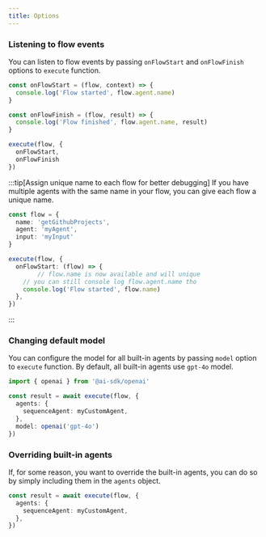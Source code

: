 ```yaml
---
title: Options
---
```


### Listening to flow events

You can listen to flow events by passing `onFlowStart` and `onFlowFinish` options to `execute` function.

```ts
const onFlowStart = (flow, context) => {
  console.log('Flow started', flow.agent.name)
}

const onFlowFinish = (flow, result) => {
  console.log('Flow finished', flow.agent.name, result)
}

execute(flow, {
  onFlowStart,
  onFlowFinish
})
```

:::tip[Assign unique name to each flow for better debugging]
If you have multiple agents with the same name in your flow, you can give each flow a unique name.
```ts ins={2,11}
const flow = {
  name: 'getGithubProjects',
  agent: 'myAgent',
  input: 'myInput'
}

execute(flow, {
  onFlowStart: (flow) => {
		// flow.name is now available and will unique
    // you can still console log flow.agent.name tho
    console.log('Flow started', flow.name)
  },
})
```
:::


### Changing default model

You can configure the model for all built-in agents by passing `model` option to `execute` function. By default, all built-in agents use `gpt-4o` model.

```ts ins={7}
import { openai } from '@ai-sdk/openai'

const result = await execute(flow, {
  agents: {
    sequenceAgent: myCustomAgent,
  },
  model: openai('gpt-4o')
})
```

### Overriding built-in agents

If, for some reason, you want to override the built-in agents, you can do so by simply including them in the `agents` object.

```ts ins={3}
const result = await execute(flow, {
  agents: {
    sequenceAgent: myCustomAgent,
  },
})
```
